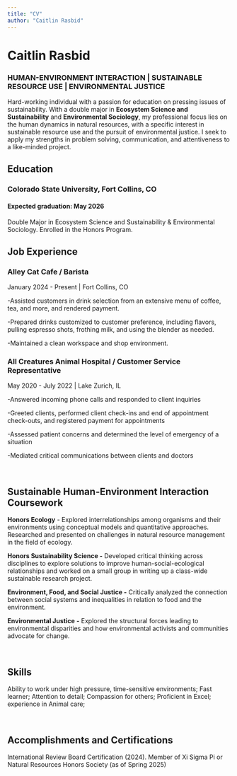 ```yaml
---
title: "CV"
author: "Caitlin Rasbid"
---
```


# **Caitlin Rasbid**

### **HUMAN-ENVIRONMENT INTERACTION \| SUSTAINABLE RESOURCE USE \| ENVIRONMENTAL JUSTICE**

Hard-working individual with a passion for education on pressing issues of sustainability. With a double major in **Ecosystem Science and Sustainability** and **Environmental Sociology**, my professional focus lies on the human dynamics in natural resources, with a specific interest in sustainable resource use and the pursuit of environmental justice. I seek to apply my strengths in problem solving, communication, and attentiveness to a like-minded project.

## **Education**

### **Colorado State University, Fort Collins, CO**

#### Expected graduation: May 2026

Double Major in Ecosystem Science and Sustainability & Environmental Sociology. Enrolled in the Honors Program.

## **Job Experience**

### **Alley Cat Cafe /** Barista

January 2024 - Present \| Fort Collins, CO

-Assisted customers in drink selection from an extensive menu of coffee, tea, and more, and rendered payment. 

-Prepared drinks customized to customer preference, including flavors, pulling espresso shots, frothing milk, and using the blender as needed.

-Maintained a clean workspace and shop environment.

### **All Creatures Animal Hospital /** Customer Service Representative

May 2020 - July 2022 \| Lake Zurich, IL

-Answered incoming phone calls and responded to client inquiries

-Greeted clients, performed client check-ins and end of appointment check-outs, and registered payment for appointments

-Assessed patient concerns and determined the level of emergency of a situation

-Mediated critical communications between clients and doctors

\

## **Sustainable Human-Environment Interaction Coursework**

**Honors Ecology** - Explored interrelationships among organisms and their environments using conceptual models and quantitative approaches. Researched and presented on challenges in natural resource management in the field of ecology. 

**Honors Sustainability Science -** Developed critical thinking across disciplines to explore solutions to improve human-social-ecological relationships and worked on a small group in writing up a class-wide sustainable research project. 

**Environment, Food, and Social Justice -** Critically analyzed the connection between social systems and inequalities in relation to food and the environment. 

**Environmental Justice** **-** Explored the structural forces leading to environmental disparities and how environmental activists and communities advocate for change.

\

## **Skills**

Ability to work under high pressure, time-sensitive environments; Fast learner; Attention to detail; Compassion for others; Proficient in Excel; experience in Animal care;

\

## **Accomplishments and Certifications**

International Review Board Certification (2024). Member of Xi Sigma Pi or Natural Resources Honors Society (as of Spring 2025)
